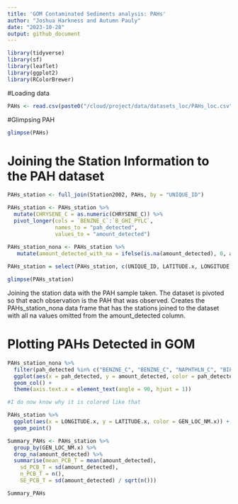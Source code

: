 ```yaml
---
title: 'GOM Contaminated Sediments analysis: PAHs'
author: "Joshua Harkness and Autumn Pauly"
date: "2023-10-28"
output: github_document
---
```


```r
library(tidyverse)
library(sf)
library(leaflet)
library(ggplot2)
library(RColorBrewer)

```

#Loading data
```r
PAHs <- read.csv(paste0("/cloud/project/data/datasets_loc/PAHs_loc.csv"), header = T)
```

#Glimpsing PAH
```r
glimpse(PAHs)
```

# Joining the Station Information to the PAH dataset
```r

PAHs_station <- full_join(Station2002, PAHs, by = "UNIQUE_ID")

PAHs_station <- PAHs_station %>%
  mutate(CHRYSENE_C = as.numeric(CHRYSENE_C)) %>%
  pivot_longer(cols = `BENZNE_C`:`B_GHI_PYLC`, 
               names_to = "pah_detected", 
               values_to = "amount_detected")
  
PAHs_station_nona <- PAHs_station %>%
   mutate(amount_detected_with_na = ifelse(is.na(amount_detected), 0, amount_detected))

PAHs_station = select(PAHs_station, c(UNIQUE_ID, LATITUDE.x, LONGITUDE.x, SOUNDING_M.x, QUAD_NAME.x, GEN_LOC_NM.x, SPECFC_LOC.x, AREA_CODE.x, SAMP_DATE1.x, TO_SMP_DT2.x, DPTH_N_COR.x, DPTH_CODE.x, COR_GRB_CD.x, pah_detected, amount_detected))

glimpse(PAHs_station)

```
Joining the station data with the PAH sample taken. The dataset is pivoted so that each observation is the PAH that was observed. Creates the PAHs_station_nona data frame that has the stations joined to the dataset with all na values omitted from the amount_detected column. 

# Plotting PAHs Detected in GOM
``` r

PAHs_station_nona %>%
  filter(pah_detected %in% c("BENZNE_C", "BENZNE_C", "NAPHTHLN_C", "BIPHENYL_C", "ACNPHTHN_C", "ACNPHTYL_C", "FLUORENE_C", "PHNANTHR_C", "ANTHRACN_C", "PYRENE_C", "FLORNTHN_C", "CHRYSENE_C", "PERYLENE_C")) %>%
  ggplot(aes(x = pah_detected, y = amount_detected, color = pah_detected)) +
  geom_col() + 
  theme(axis.text.x = element_text(angle = 90, hjust = 1))

#I do now know why it is colored like that

```

``` r

PAHs_station %>%
  ggplot(aes(x = LONGITUDE.x, y = LATITUDE.x, color = GEN_LOC_NM.x)) + 
  geom_point()

```

``` r
Summary_PAHs <- PAHs_station %>%
  group_by(GEN_LOC_NM.x) %>%
  drop_na(amount_detected) %>%
  summarise(mean_PCB_T = mean(amount_detected),
    sd_PCB_T = sd(amount_detected),
    n_PCB_T = n(),
    SE_PCB_T = sd(amount_detected) / sqrt(n()))

Summary_PAHs

```

